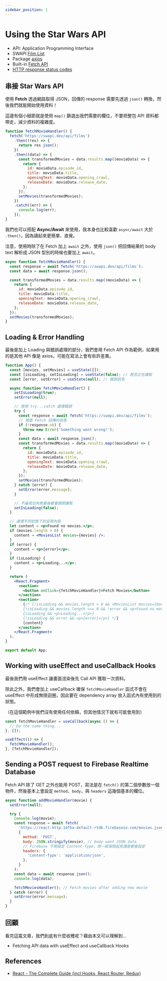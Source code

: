 ```yaml
---
sidebar_position: 1
---
```


# Using the Star Wars API

- API: Application Programming Interface
- SWAPI [Film List](https://swapi.dev/api/films)
- Package [axios](https://github.com/axios/axios)
- Built-in [Fetch API](https://developer.mozilla.org/zh-TW/docs/Web/API/Fetch_API/Using_Fetch)
- [HTTP response status codes](https://developer.mozilla.org/en-US/docs/Web/HTTP/Status)

## 串接 Star Wars API

使用 **Fetch** 透過網路取得 JSON，回傳的 response 需要先透過 `json()` 轉換，然後我們就能開始使用資料！

這邊有個小細節就是使用 `map()` 篩選出我們需要的欄位，不要把整包 API 資料都帶走，減少資料的複雜度。

```jsx
function fetchMovieHandler() {
  fetch('https://swapi.dev/api/films')
    .then((res) => {
      return res.json();
    })
    .then((data) => {
      const transformedMovies = data.results.map((movieData) => {
        return {
          id: movieData.episode_id,
          title: movieData.title,
          openingText: movieData.opening_crawl,
          releaseDate: movieData.release_date,
        };
      });
      setMovies(transformedMovies);
    })
    .catch((err) => {
      console.log(err);
    });
}
```

我們也可以搭配 **Async/Await** 來使用，我本身也比較喜歡 `async/await` 大於 `.then()`，因為讀起來更簡單、直覺。

注意，使用時除了在 Fetch 加上 `await` 之外，使用 `json()` 把回傳結果的 body text 解析成 JSON 型別的時候也要加上 `await`。

```jsx
async function fetchMovieHandler() {
  const response = await fetch('https://swapi.dev/api/films');
  const data = await response.json();

  const transformedMovies = data.results.map((movieData) => {
    return {
      id: movieData.episode_id,
      title: movieData.title,
      openingText: movieData.opening_crawl,
      releaseDate: movieData.release_date,
    };
  });
  setMovies(transformedMovies);
}
```

## Loading & Error Handling

最後是加上 Loading 與錯誤處理的部分，我們會用 Fetch API 作為範例，如果用的是其他 API 像是 axios，可能在寫法上會有些許差異。

```jsx
function App() {
  const [movies, setMovies] = useState([]);
  const [isLoading, setIsLoading] = useState(false); // 是否正在讀取
  const [error, setError] = useState(null); // 錯誤訊息

  async function fetchMovieHandler() {
    setIsLoading(true);
    setError(null);

    // 使用 try...catch 處理錯誤
    try {
      const response = await fetch('https://swapi.dev/api/films');
      // 檢查 Fetch 回傳的狀態
      if (!response.ok) {
        throw new Error('Something went wrong!');
      }
      const data = await response.json();
      const transformedMovies = data.results.map((movieData) => {
        return {
          id: movieData.episode_id,
          title: movieData.title,
          openingText: movieData.opening_crawl,
          releaseDate: movieData.release_date,
        };
      });
      setMovies(transformedMovies);
    } catch (error) {
      setError(error.message);
    }

    // 不論成功失敗最後都會關閉讀取
    setIsLoading(false);
  }

  // 處理不同狀態下的呈現內容
  let content = <p>Found no movies.</p>;
  if (movies.length > 0) {
    content = <MoviesList movies={movies} />;
  }
  if (error) {
    content = <p>{error}</p>;
  }
  if (isLoading) {
    content = <p>Loading...</p>;
  }

  return (
    <React.Fragment>
      <section>
        <button onClick={fetchMovieHandler}>Fetch Movies</button>
      </section>
      <section>
        {/* {!isLoading && movies.length > 0 && <MoviesList movies={movies} />}
        {!isLoading && movies.length === 0 && !error && <p>Found no movies.</p>}
        {isLoading && <p>Loading...</p>}
        {!isLoading && error && <p>{error}</p>} */}
        {content}
      </section>
    </React.Fragment>
  );
}

export default App;
```

## Working with useEffect and useCallback Hooks

最後我們用 useEffect 讓畫面渲染後先 Call API 獲取一次資料。

除此之外，我們會加上 useCallback 確保 `fetchMovieHandler` 函式不會在 useEffect 中形成無限迴圈，因此要在 dependency array 放入函式內有使用到的狀態。

（在這個範例中我們沒有使用任何依賴，但其他情況下就有可能會用到）

```jsx
const fetchMovieHandler = useCallback(async () => {
  // Do the same thing...
}, []);

useEffect(() => {
  fetchMovieHandler();
}, [fetchMovieHandler]);
```

## Sending a POST request to Firebase Realtime Database

Fetch API 除了 GET 之外也能用 POST，寫法是在 `fetch()` 的第二個參數放一個物件，然後基本上會設定 `method`、`body`，與 `headers` 這幾個基本的欄位。

```jsx
async function addMovieHandler(movie) {
  setError(null);

  try {
    console.log(movie);
    const response = await fetch(
      'https://react-http-14f5a-default-rtdb.firebaseio.com/movies.json',
      {
        method: 'POST',
        body: JSON.stringify(movie), // body want JSON data
        // Firebase 不用設定 Content-Type，但一般保險起見還是都會設定
        headers: {
          'Content-Type': 'application/json',
        },
      }
    );
    const data = await response.json();
    console.log(data);

    fetchMoviesHandler(); // Fetch movies after adding new movie
  } catch (error) {
    setError(error.message);
  }
}
```

## 回顧

看完這篇文章，我們到底有什麼收穫呢？藉由本文可以理解到…

- Fetching API data with useEffect and useCallback Hooks

## References

- [React - The Complete Guide (incl Hooks, React Router, Redux)](https://www.udemy.com/course/react-the-complete-guide-incl-redux/)
